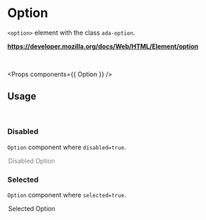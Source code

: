 <!-- Packages -->

<!-- Components -->

# Option

`<option>` element with the class `ada-option`.

**https://developer.mozilla.org/docs/Web/HTML/Element/option**

<Preview>
  <Option />
</Preview>

<Props components={{ Option }} />

## Usage

<br/>

### Disabled

`Option` component where `disabled=true`.

<Preview>
  <Option disabled>Disabled Option</Option>
</Preview>

### Selected

`Option` component where `selected=true`.

<Preview>
  <Option selected>Selected Option</Option>
</Preview>
